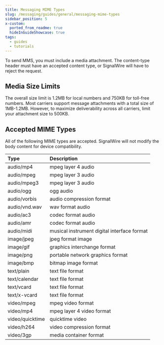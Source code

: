 ```yaml
---
title: Messaging MIME Types
slug: /messaging/guides/general/messaging-mime-types
sidebar_position: 5
x-custom:
  ported_from_readme: true
  hideInGuideShowcase: true
tags:
  - guides
  - tutorials
---
```



To send MMS, you must include a media attachment. The content-type header must have an accepted content type, or SignalWire will have to reject the request. 

Media Size Limits
-----------------

The overall size limit is 1.2MB for local numbers and 750KB for toll-free numbers. Most carriers support message attachments with a total size of 1MB-1.2MB. However, to maximize deliverability across all carriers, limit your attachment size to 500KB. 

Accepted MIME Types
-------------------

All of the following MIME types are accepted. SignalWire will not modify the body content for device compatibility. 

| Type            | Description                                 |
| :-------------- | :------------------------------------------ |
| audio/mp4       | mpeg layer 4 audio                          |
| audio/mpeg      | mpeg layer 3 audio                          |
| audio/mpeg3     | mpeg layer 3 audio                          |
| audio/ogg       | ogg audio                                   |
| audio/vorbis    | audio compression format                    |
| audio/vnd.wav   | wav format audio                            |
| audio/ac3       | codec format audio                          |
| audio/amr       | codec format audio                          |
| audio/midi      | musical instrument digital interface format |
| image/jpeg      | jpeg format image                           |
| image/gif       | graphics interchange format                 |
| image/png       | portable network graphics format            |
| image/bmp       | bitmap image format                         |
| text/plain      | text file format                            |
| text/calendar   | text file format                            |
| text/vcard      | text file format                            |
| text/x-vcard    | text file format                            |
| video/mpeg      | mpeg video format                           |
| video/mp4       | mpeg layer 4 video format                   |
| video/quicktime | quicktime video                             |
| video/h264      | video compression format                    |
| video/3gp       | media container format                      |
